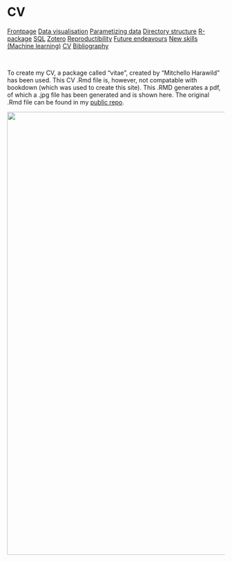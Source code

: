 # CV
<body id="start">
<div class="topnav">
  <a href='index.html#Frontpage'>Frontpage</a>
  <a href='data-visualisation.html#data-visualisation'>Data visualisation</a>
  <a href='parametized-data.html#parametized-data'>Parametizing data</a>
  <a href='directory-structure.html#directory-structure'>Directory structure</a>
  <a href='creating-a-r-package.html#creating-a-r-package'>R-package</a>
  <a href='sql.html#SQL'>SQL</a>
  <a href='bibliography-using-zotero.html#Bibliography using Zotero'>Zotero</a>
  <a href='open-reproductibility-analysis.html#open-reproductibility-analysis'>Reproductibility</a>
  <a href='future-endeavours.html#future-endeavours'>Future endeavours</a>
  <a href='new-skills.html#New-skills'>New skills (Machine learning)<a/>
  <a href='cv.html#cv'>CV</a>
  <a href='bibliography.html#bibliography'>Bibliography</a>
</div>

&nbsp;

To create my CV, a package called "vitae", created by "Mitchello Harawild" has been used. This CV .Rmd file is, however, not compatable with bookdown (which was used to create this site). This .RMD generates a pdf, of which a .jpg file has been generated and is shown here. The original .Rmd file can be found in my [public repo](https://github.com/PedroDeBos/PedroDeBos.github.io).

<img src="./images/CV_PedroDeBos1024_1.jpg" style="width:724px;height:1024px" class="center">

